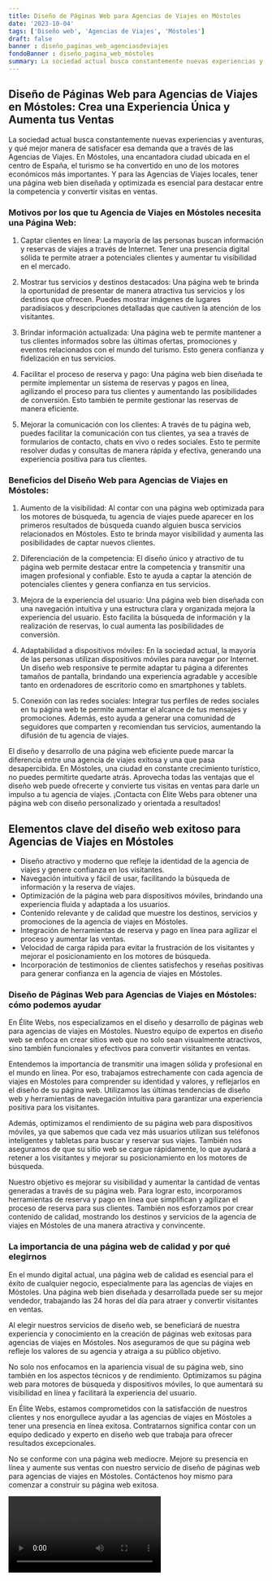 ```yaml
---
title: Diseño de Páginas Web para Agencias de Viajes en Móstoles
date: '2023-10-04'
tags: ['Diseño web', 'Agencias de Viajes', 'Móstoles']
draft: false
banner : diseño_paginas_web_agenciasdeviajes
fondoBanner : diseño_pagina_web_móstoles
summary: La sociedad actual busca constantemente nuevas experiencias y aventuras, y qué mejor manera de satisfacer esa demanda que a través de las Agencias de Viajes. En Móstoles, una encantadora ciudad ubicada en el centro de España, el turismo se ha convertido en uno de los motores económicos más importantes. Y para las Agencias de Viajes locales, tener una página web bien diseñada y optimizada es esencial para destacar entre la competencia y convertir visitas en ventas.
---
```


## Diseño de Páginas Web para Agencias de Viajes en Móstoles: Crea una Experiencia Única y Aumenta tus Ventas

La sociedad actual busca constantemente nuevas experiencias y aventuras, y qué mejor manera de satisfacer esa demanda que a través de las Agencias de Viajes. En Móstoles, una encantadora ciudad ubicada en el centro de España, el turismo se ha convertido en uno de los motores económicos más importantes. Y para las Agencias de Viajes locales, tener una página web bien diseñada y optimizada es esencial para destacar entre la competencia y convertir visitas en ventas.

### Motivos por los que tu Agencia de Viajes en Móstoles necesita una Página Web:

1. Captar clientes en línea: La mayoría de las personas buscan información y reservas de viajes a través de Internet. Tener una presencia digital sólida te permite atraer a potenciales clientes y aumentar tu visibilidad en el mercado.

2. Mostrar tus servicios y destinos destacados: Una página web te brinda la oportunidad de presentar de manera atractiva tus servicios y los destinos que ofrecen. Puedes mostrar imágenes de lugares paradisíacos y descripciones detalladas que cautiven la atención de los visitantes.

3. Brindar información actualizada: Una página web te permite mantener a tus clientes informados sobre las últimas ofertas, promociones y eventos relacionados con el mundo del turismo. Esto genera confianza y fidelización en tus servicios.

4. Facilitar el proceso de reserva y pago: Una página web bien diseñada te permite implementar un sistema de reservas y pagos en línea, agilizando el proceso para tus clientes y aumentando las posibilidades de conversión. Esto también te permite gestionar las reservas de manera eficiente.

5. Mejorar la comunicación con los clientes: A través de tu página web, puedes facilitar la comunicación con tus clientes, ya sea a través de formularios de contacto, chats en vivo o redes sociales. Esto te permite resolver dudas y consultas de manera rápida y efectiva, generando una experiencia positiva para tus clientes.

### Beneficios del Diseño Web para Agencias de Viajes en Móstoles:

1. Aumento de la visibilidad: Al contar con una página web optimizada para los motores de búsqueda, tu agencia de viajes puede aparecer en los primeros resultados de búsqueda cuando alguien busca servicios relacionados en Móstoles. Esto te brinda mayor visibilidad y aumenta las posibilidades de captar nuevos clientes.

2. Diferenciación de la competencia: El diseño único y atractivo de tu página web permite destacar entre la competencia y transmitir una imagen profesional y confiable. Esto te ayuda a captar la atención de potenciales clientes y genera confianza en tus servicios.

3. Mejora de la experiencia del usuario: Una página web bien diseñada con una navegación intuitiva y una estructura clara y organizada mejora la experiencia del usuario. Esto facilita la búsqueda de información y la realización de reservas, lo cual aumenta las posibilidades de conversión.

4. Adaptabilidad a dispositivos móviles: En la sociedad actual, la mayoría de las personas utilizan dispositivos móviles para navegar por Internet. Un diseño web responsive te permite adaptar tu página a diferentes tamaños de pantalla, brindando una experiencia agradable y accesible tanto en ordenadores de escritorio como en smartphones y tablets.

5. Conexión con las redes sociales: Integrar tus perfiles de redes sociales en tu página web te permite aumentar el alcance de tus mensajes y promociones. Además, esto ayuda a generar una comunidad de seguidores que comparten y recomiendan tus servicios, aumentando la difusión de tu agencia de viajes.

El diseño y desarrollo de una página web eficiente puede marcar la diferencia entre una agencia de viajes exitosa y una que pasa desapercibida. En Móstoles, una ciudad en constante crecimiento turístico, no puedes permitirte quedarte atrás. Aprovecha todas las ventajas que el diseño web puede ofrecerte y convierte tus visitas en ventas para darle un impulso a tu agencia de viajes. ¡Contacta con Élite Webs para obtener una página web con diseño personalizado y orientada a resultados!

<GifSeo />

<Cta />

## Elementos clave del diseño web exitoso para Agencias de Viajes en Móstoles

- Diseño atractivo y moderno que refleje la identidad de la agencia de viajes y genere confianza en los visitantes.
- Navegación intuitiva y fácil de usar, facilitando la búsqueda de información y la reserva de viajes.
- Optimización de la página web para dispositivos móviles, brindando una experiencia fluida y adaptada a los usuarios.
- Contenido relevante y de calidad que muestre los destinos, servicios y promociones de la agencia de viajes en Móstoles.
- Integración de herramientas de reserva y pago en línea para agilizar el proceso y aumentar las ventas.
- Velocidad de carga rápida para evitar la frustración de los visitantes y mejorar el posicionamiento en los motores de búsqueda.
- Incorporación de testimonios de clientes satisfechos y reseñas positivas para generar confianza en la agencia de viajes en Móstoles.

### Diseño de Páginas Web para Agencias de Viajes en Móstoles: cómo podemos ayudar

En Élite Webs, nos especializamos en el diseño y desarrollo de páginas web para agencias de viajes en Móstoles. Nuestro equipo de expertos en diseño web se enfoca en crear sitios web que no solo sean visualmente atractivos, sino también funcionales y efectivos para convertir visitantes en ventas.

Entendemos la importancia de transmitir una imagen sólida y profesional en el mundo en línea. Por eso, trabajamos estrechamente con cada agencia de viajes en Móstoles para comprender su identidad y valores, y reflejarlos en el diseño de su página web. Utilizamos las últimas tendencias de diseño web y herramientas de navegación intuitiva para garantizar una experiencia positiva para los visitantes.

Además, optimizamos el rendimiento de su página web para dispositivos móviles, ya que sabemos que cada vez más usuarios utilizan sus teléfonos inteligentes y tabletas para buscar y reservar sus viajes. También nos aseguramos de que su sitio web se cargue rápidamente, lo que ayudará a retener a los visitantes y mejorar su posicionamiento en los motores de búsqueda.

Nuestro objetivo es mejorar su visibilidad y aumentar la cantidad de ventas generadas a través de su página web. Para lograr esto, incorporamos herramientas de reserva y pago en línea que simplifican y agilizan el proceso de reserva para sus clientes. También nos esforzamos por crear contenido de calidad, mostrando los destinos y servicios de la agencia de viajes en Móstoles de una manera atractiva y convincente.

### La importancia de una página web de calidad y por qué elegirnos

En el mundo digital actual, una página web de calidad es esencial para el éxito de cualquier negocio, especialmente para las agencias de viajes en Móstoles. Una página web bien diseñada y desarrollada puede ser su mejor vendedor, trabajando las 24 horas del día para atraer y convertir visitantes en ventas.

Al elegir nuestros servicios de diseño web, se beneficiará de nuestra experiencia y conocimiento en la creación de páginas web exitosas para agencias de viajes en Móstoles. Nos aseguramos de que su página web refleje los valores de su agencia y atraiga a su público objetivo.

No solo nos enfocamos en la apariencia visual de su página web, sino también en los aspectos técnicos y de rendimiento. Optimizamos su página web para motores de búsqueda y dispositivos móviles, lo que aumentará su visibilidad en línea y facilitará la experiencia del usuario.

En Élite Webs, estamos comprometidos con la satisfacción de nuestros clientes y nos enorgullece ayudar a las agencias de viajes en Móstoles a tener una presencia en línea exitosa. Contratarnos significa contar con un equipo dedicado y experto en diseño web que trabaja para ofrecer resultados excepcionales.

No se conforme con una página web mediocre. Mejore su presencia en línea y aumente sus ventas con nuestro servicio de diseño de páginas web para agencias de viajes en Móstoles. Contáctenos hoy mismo para comenzar a construir su página web exitosa.

<Video />

<CtaBot job='Agencias de Viajes' city='Móstoles'/>

<Gmaps query='Móstoles+españa+maps' />